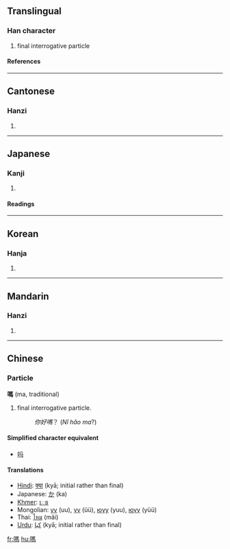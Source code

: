 {{see|吗}}

==Translingual==
===Han character===
{{Han char|rn=30|rad=口|as=10|sn=13|four=6102<sub>7</sub>|canj=口尸手火 (RSQF)}}
# final interrogative particle
====References====
{{Han ref|kx=0202.210|dkj=04065|dj=0425.020|hdz=10664.100|uh=55CE|ud=21966|bh=B6DC|bd=46812}}
----
==Cantonese==
===Hanzi===
{{yue-hanzi|jyut=|y=ma3}}
# {{defn|Cantonese}}
----
==Japanese==
===Kanji===
{{ja-kanji|grade=|rs=口10}}
# {{defn|Japanese}} 
====Readings====
{{ja-readings|on=[[ば]] (ba)|kun=}}
----
==Korean==
===Hanja===
{{ko-hanja|hangeul=마|rv=ma|mr=ma}}
# {{defn|Korean}}
----
==Mandarin==
===Hanzi===
{{cmn-hanzi|sim=吗|pin=[[ma]] (ma5)|wg=ma<sup>5</sup>}}
# {{defn|Mandarin}}
----
==Chinese==
===Particle===
'''嗎''' (ma, traditional)

# final interrogative particle.
#:''你好嗎''？ (''Nǐ hǎo ma''?)

====Simplified character equivalent====
*[[吗]]

====Translations====
*[[Hindi]]: [[क्या]] (kyā; initial rather than final)
*Japanese: [[か]] (ka)
*[[Khmer]]: [[េទ]]
*Mongolian: [[уу]] (uu), [[үү]] (üü), [[юуу]] (yuu), [[юүү]] (yüü)
*Thai: [[ไหม]] (mãi)
*[[Urdu]]: [[كيا]] (kyā; initial rather than final)

[[fr:嗎]]
[[hu:嗎]]